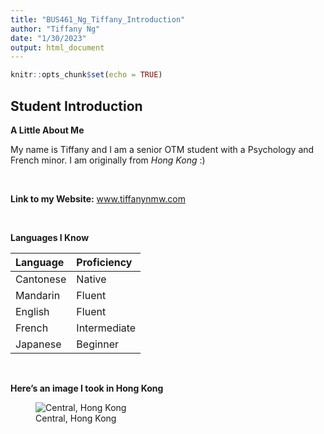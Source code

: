 ```yaml
---
title: "BUS461_Ng_Tiffany_Introduction"
author: "Tiffany Ng"
date: "1/30/2023"
output: html_document
---
```


```r
knitr::opts_chunk$set(echo = TRUE)
```

## Student Introduction  


**A Little About Me**  

My name is Tiffany and I am a senior OTM student with a Psychology and French minor. I am originally from *Hong Kong* :)    

<br>

**Link to my Website:**
[www.tiffanynmw.com](www.tiffanynmw.com)

<br>

**Languages I Know**

| Language  | Proficiency   |
|:----------| :-------------|
| Cantonese | Native        |
| Mandarin  | Fluent        |
| English   | Fluent        |
| French    | Intermediate  |
| Japanese  | Beginner      |

<br>

**Here's an image I took in Hong Kong**  

![Central, Hong Kong](IMG_4120.jpg)